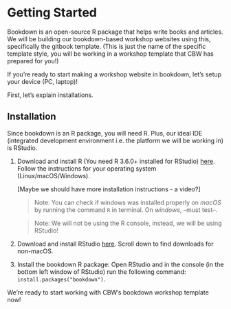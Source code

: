 # Getting Started

<!-- Maybe a more gradual introduction ? -->

Bookdown is an open-source R package that helps write books and articles. We will be building our bookdown-based workshop websites using this, specifically the gitbook template. (This is just the name of the specific template style, you will be working in a workshop template that CBW has prepared for you!)

If you're ready to start making a workshop website in bookdown, let's setup your device (PC, laptop)!

First, let's explain installations.

## Installation
Since bookdown is an R package, you will need R. Plus, our ideal IDE (integrated development environment i.e. the platform we will be working in) is RStudio.

1. Download and install R (You need R 3.6.0+ installed for RStudio) [here](https://cran.rstudio.com/). Follow the instructions for your operating system (Linux/macOS/Windows).

    [Maybe we should have more installation instructions - a video?]
    
    > Note: You can check if windows was installed properly on *macOS* by running the command `R` in terminal. On *windows*, --must test--.
    
    > Note: We will not be using the R console, instead, we will be using RStudio!

2. Download and install RStudio [here](https://posit.co/download/rstudio-desktop/#:~:text=AND%20INSTALL%20R-,2%3A%20Install%20RStudio,-DOWNLOAD%20RSTUDIO%20DESKTOP). Scroll down to find downloads for non-macOS.

3. Install the bookdown R package: Open RStudio and in the console (in the bottom left window of RStudio) run the following command: ```install.packages("bookdown")```.

We're ready to start working with CBW's bookdown workshop template now!
